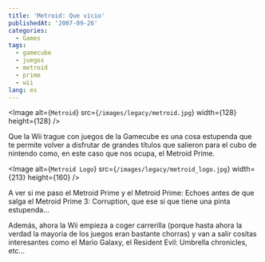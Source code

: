 ```yaml
---
title: 'Metroid: Que vicio'
publishedAt: '2007-09-26'
categories:
  - Games
tags:
  - gamecube
  - juegos
  - metroid
  - prime
  - wii
lang: es
---
```


<Image
  alt={`Metroid`}
  src={`/images/legacy/metroid.jpg`}
  width={128}
  height={128}
/>

Que la Wii trague con juegos de la Gamecube es una cosa estupenda que te permite volver a disfrutar de grandes títulos que salieron para el cubo de nintendo como, en este caso que nos ocupa, el Metroid Prime.

<Image
  alt={`Metroid Logo`}
  src={`/images/legacy/metroid_logo.jpg`}
  width={213}
  height={160}
/>

A ver si me paso el Metroid Prime y el Metroid Prime: Echoes antes de que salga el Metroid Prime 3: Corruption, que ese si que tiene una pinta estupenda...

Además, ahora la Wii empieza a coger carrerilla (porque hasta ahora la verdad la mayoria de los juegos eran bastante chorras) y van a salir cositas interesantes como el Mario Galaxy, el Resident Evil: Umbrella chronicles, etc...
